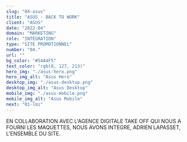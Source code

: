```yaml
---
slug: "04-asus"
title: "ASUS - BACK TO WORK"
client: "ASUS"
date: "2022-04"
domain: "MARKETING"
role: "INTÉGRATION"
type: "SITE PROMOTIONNEL"
number: "04."
url: ""
bg_color: "#54A4F5"
text_color: "rgb(8, 127, 213)"
hero_img: "./asus-hero.png"
hero_img_alt: "Asus Hero"
desktop_img: "./asus-desktop.png"
desktop_img_alt: "Asus Desktop"
mobile_img: "./asus-mobile.png"
mobile_img_alt: "Asus Mobile"
next: "01-lmi"
---
```


EN COLLABORATION AVEC L'AGENCE DIGITALE TAKE OFF QUI NOUS A FOURNI LES MAQUETTES, NOUS AVONS INTEGRE, ADRIEN LAPASSET, L'ENSEMBLE DU SITE.

